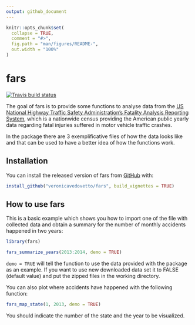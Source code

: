 ```yaml
---
output: github_document
---
```


<!-- README.md is generated from README.Rmd. Please edit that file -->

```r
knitr::opts_chunk$set(
  collapse = TRUE,
  comment = "#>",
  fig.path = "man/figures/README-",
  out.width = "100%"
)
```

# fars


<!-- badges: start -->
[![Travis build status](https://travis-ci.com/veronicavedovetto/fars.svg?branch=master)](https://travis-ci.com/veronicavedovetto/fars)
<!-- badges: end -->

The goal of fars is to provide some functions to analyse data from the [US National Highway Traffic Safety Administration's Fatality Analysis Reporting System](https://www.nhtsa.gov/research-data), which is a nationwide census providing the American public yearly data regarding fatal injuries suffered in motor vehicle traffic crashes.

In the package there are 3 exemplificative files of how the data looks like and that can be used to have a better idea of how the functions work.


## Installation

You can install the released version of fars from [GitHub](https://github.com/) with:

``` r
install_github("veronicavedovetto/fars", build_vignettes = TRUE)
```

## How to use fars

This is a basic example which shows you how to import one of the file with collected data and obtain a summary for the number of monthly accidents happened in two years:

```r
library(fars)

fars_summarize_years(2013:2014, demo = TRUE)
```

`demo = TRUE` will tell the function to use the data provided with the package as an example.
If you want to use new downloaded data set it to FALSE (default value) and put the zipped files in the working directory.


You can also plot where accidents have happened with the following function:

```r
fars_map_state(1, 2013, demo = TRUE)
```

You should indicate the number of the state and the year to be visualized.
